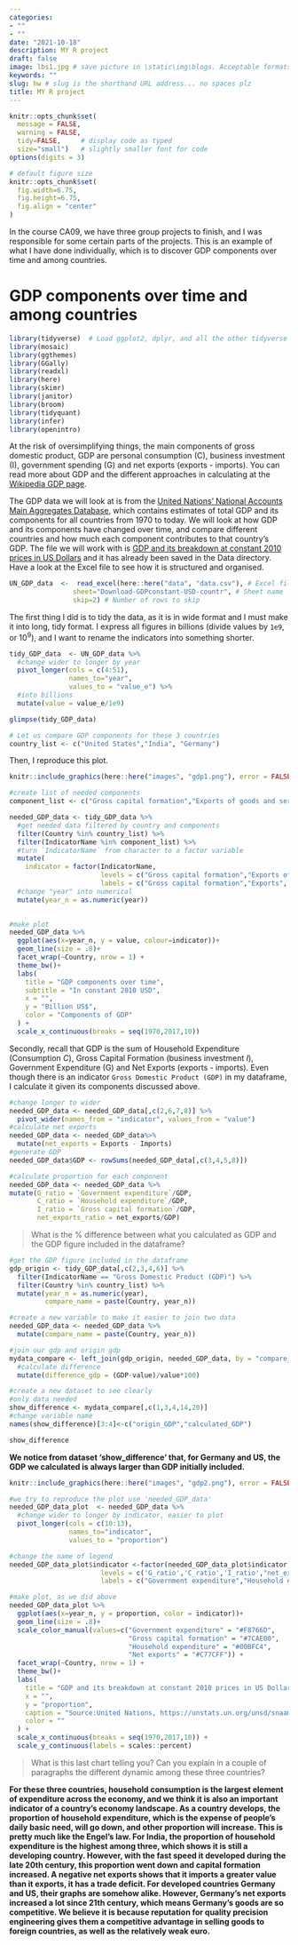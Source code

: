 ```yaml
---
categories:  
- ""
- ""
date: "2021-10-18"
description: MY R project
draft: false
image: lbs1.jpg # save picture in \static\img\blogs. Acceptable formats= jpg, jpeg, or png . Your iPhone pics wont work
keywords: ""
slug: hw # slug is the shorthand URL address... no spaces plz
title: MY R project
---
```

  
```r
knitr::opts_chunk$set(
  message = FALSE, 
  warning = FALSE, 
  tidy=FALSE,     # display code as typed
  size="small")   # slightly smaller font for code
options(digits = 3)

# default figure size
knitr::opts_chunk$set(
  fig.width=6.75, 
  fig.height=6.75,
  fig.align = "center"
)
```

In the course CA09, we have three group projects to finish, and I was responsible for some certain parts of the projects. This is an example of what I have done individually, which is to discover GDP components over time and among countries.

# GDP components over time and among countries

```r
library(tidyverse)  # Load ggplot2, dplyr, and all the other tidyverse packages
library(mosaic)
library(ggthemes)
library(GGally)
library(readxl)
library(here)
library(skimr)
library(janitor)
library(broom)
library(tidyquant)
library(infer)
library(openintro)
```


At the risk of oversimplifying things, the main components of gross domestic product, GDP are personal consumption (C), business investment (I), government spending (G) and net exports (exports - imports). You can read more about GDP and the different approaches in calculating at the [Wikipedia GDP page](https://en.wikipedia.org/wiki/Gross_domestic_product).

The GDP data we will look at is from the [United Nations' National Accounts Main Aggregates Database](https://unstats.un.org/unsd/snaama/Downloads), which contains estimates of total GDP and its components for all countries from 1970 to today. We will look at how GDP and its components have changed over time, and compare different countries and how much each component contributes to that country's GDP. The file we will work with is [GDP and its breakdown at constant 2010 prices in US Dollars](http://unstats.un.org/unsd/amaapi/api/file/6) and it has already been saved in the Data directory. Have a look at the Excel file to see how it is structured and organised.


```r

UN_GDP_data  <-  read_excel(here::here("data", "data.csv"), # Excel filename
                sheet="Download-GDPconstant-USD-countr", # Sheet name
                skip=2) # Number of rows to skip

```

The first thing I did is to tidy the data, as it is in wide format and I must make it into long, tidy format. I express all figures in billions (divide values by `1e9`, or $10^9$), and I want to rename the indicators into something shorter.

```r

tidy_GDP_data  <- UN_GDP_data %>% 
  #change wider to longer by year
  pivot_longer(cols = c(4:51), 
               names_to="year", 
               values_to = "value_e") %>% 
  #into billions
  mutate(value = value_e/1e9)

glimpse(tidy_GDP_data)

# Let us compare GDP components for these 3 countries
country_list <- c("United States","India", "Germany")
```

Then, I reproduce this plot.

```r
knitr::include_graphics(here::here("images", "gdp1.png"), error = FALSE)
```
```r
#create list of needed components
component_list <- c("Gross capital formation","Exports of goods and services", "General government final consumption expenditure","Household consumption expenditure (including Non-profit institutions serving households)","Imports of goods and services")

needed_GDP_data <- tidy_GDP_data %>% 
  #get needed data filtered by country and components
  filter(Country %in% country_list) %>% 
  filter(IndicatorName %in% component_list) %>% 
  #turn `IndicatorName` from character to a factor variable
  mutate(
    indicator = factor(IndicatorName, 
                       levels = c("Gross capital formation","Exports of goods and services", "General government final consumption expenditure","Household consumption expenditure (including Non-profit institutions serving households)","Imports of goods and services"),
                       labels = c("Gross capital formation","Exports", "Government expenditure","Household expenditure","Imports")))%>% 
  #change "year" into numerical
  mutate(year_n = as.numeric(year))
  

#make plot
needed_GDP_data %>% 
  ggplot(aes(x=year_n, y = value, colour=indicator))+
  geom_line(size = .8)+
  facet_wrap(~Country, nrow = 1) +
  theme_bw()+
  labs(
    title = "GDP components over time",
    subtitle = "In constant 2010 USD",
    x = "",
    y = "Billion US$",
    color = "Components of GDP"
  ) +
  scale_x_continuous(breaks = seq(1970,2017,10))
```

Secondly, recall that GDP is the sum of Household Expenditure (Consumption *C*), Gross Capital Formation (business investment *I*), Government Expenditure (G) and Net Exports (exports - imports). Even though there is an indicator `Gross Domestic Product (GDP)` in my dataframe, I  calculate it given its components discussed above.
```r
#change longer to wider
needed_GDP_data <- needed_GDP_data[,c(2,6,7,8)] %>% 
  pivot_wider(names_from = "indicator", values_from = "value")
#calculate net exports
needed_GDP_data <- needed_GDP_data%>% 
  mutate(net_exports = Exports - Imports)
#generate GDP
needed_GDP_data$GDP <- rowSums(needed_GDP_data[,c(3,4,5,8)])

#calculate proportion for each component
needed_GDP_data <- needed_GDP_data %>%           
mutate(G_ratio = `Government expenditure`/GDP,
       C_ratio = `Household expenditure`/GDP,
       I_ratio = `Gross capital formation`/GDP,
       net_exports_ratio = net_exports/GDP)

```
> What is the % difference between what you calculated as GDP and the GDP figure included in the dataframe?

```r
#get the GDP figure included in the dataframe
gdp_origin <- tidy_GDP_data[,c(2,3,4,6)] %>% 
  filter(IndicatorName == "Gross Domestic Product (GDP)") %>% 
  filter(Country %in% country_list) %>% 
  mutate(year_n = as.numeric(year),
         compare_name = paste(Country, year_n))

#create a new variable to make it easier to join two data
needed_GDP_data <- needed_GDP_data %>% 
  mutate(compare_name = paste(Country, year_n))

#join our gdp and origin gdp
mydata_compare <- left_join(gdp_origin, needed_GDP_data, by = "compare_name") %>% 
  #calculate difference
  mutate(difference_gdp = (GDP-value)/value*100)

#create a new dataset to see clearly
#only data needed
show_difference <- mydata_compare[,c(1,3,4,14,20)] 
#change variable name
names(show_difference)[3:4]<-c("origin_GDP","calculated_GDP") 

show_difference
```

**We notice from dataset 'show_difference' that, for Germany and US, the GDP we calculated is always larger than GDP initially included.**

```r
knitr::include_graphics(here::here("images", "gdp2.png"), error = FALSE)
```
```r
#we try to reproduce the plot use 'needed_GDP_data'
needed_GDP_data_plot  <- needed_GDP_data %>% 
  #change wider to longer by indicator, easier to plot
  pivot_longer(cols = c(10:13), 
               names_to="indicator", 
               values_to = "proportion")

#change the name of legend
needed_GDP_data_plot$indicator <-factor(needed_GDP_data_plot$indicator,
                       levels = c('G_ratio','C_ratio','I_ratio',"net_exports_ratio"),
                       labels = c("Government expenditure","Household expenditure","Gross capital formation","Net exports"))

#make plot, as we did above
needed_GDP_data_plot %>% 
  ggplot(aes(x=year_n, y = proportion, color = indicator))+
  geom_line(size = .8)+
  scale_color_manual(values=c("Government expenditure" = "#F8766D",
                              "Gross capital formation" = "#7CAE00", 
                              "Household expenditure" = "#00BFC4", 
                              "Net exports" = "#C77CFF")) +
  facet_wrap(~Country, nrow = 1) +
  theme_bw()+
  labs(
    title = "GDP and its breakdown at constant 2010 prices in US Dollars",
    x = "",
    y = "proportion",
    caption = "Source:United Nations, https://unstats.un.org/unsd/snaama/Downloads",
    color = ""
  ) +
  scale_x_continuous(breaks = seq(1970,2017,10)) +
  scale_y_continuous(labels = scales::percent) 


```


> What is this last chart telling you? Can you explain in a couple of paragraphs the different dynamic among these three countries? 

**For these three countries, household consumption is the largest element of expenditure across the economy, and we think it is also an important indicator of a country's economy landscape. As a country develops, the proportion of household expenditure, which is the expense of people's daily basic need, will go down, and other proportion will increase. This is pretty much like the Engel's law.
For India, the proportion of household expenditure is the highest among three, which shows it is still a developing country. However, with the fast speed it developed during the late 20th century, this proportion went down and capital formation increased. A negative net exports shows that it imports a greater value than it exports, it has a trade deficit.
For developed countries Germany and US, their graphs are somehow alike. However, Germany's net exports increased a lot since 21th century, which means Germany's goods are so competitive. We believe it is because reputation for quality precision engineering gives them a competitive advantage in selling goods to foreign countries, as well as the relatively weak euro.**


